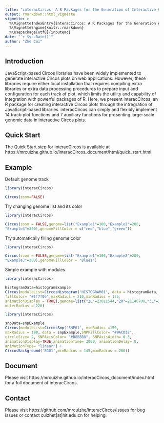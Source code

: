 ```yaml
---
title: "interacCircos: A R Packages for the Generation of Interactive Circos Plots"
output: rmarkdown::html_vignette
vignette: >
  %\VignetteIndexEntry{interacCircos: A R Packages for the Generation of Interactive Circos Plots}
  %\VignetteEngine{knitr::rmarkdown}
  %\usepackage[utf8]{inputenc}
date: "`r Sys.Date()`"
author: "Zhe Cui"
---
```


## Introduction

JavaScript-based Circos libraries have been widely implemented to generate interactive Circos plots on web applications. However, these libraries require either local installation that requires compiling extra libraries or extra data processing procedures to prepare input and configuration for each track of plot, which limits the utility and capability of integration with powerful packages of R. Here, we present interacCircos, an R package for creating interactive Circos plots through the intregration of JavaScript-based libraries. interacCircos can simply and flexibly implement 14 track-plot functions and 7 auxiliary functions for presenting large-scale genomic data in interactive Circos plots. 

## Quick Start

The Quick Start step for interacCircos is available at https://mrcuizhe.github.io/interacCircos_document/html/quick_start.html

## Example

Default genome track

```r
library(interacCircos)

Circos(zoom=FALSE)
```

Try changing genome list and its color

```r
library(interacCircos)

Circos(zoom = FALSE,genome=list("Example1"=100,"Example2"=200,
"Example3"=300),genomeFillColor = c("red","blue","green"))
```

Try automatically filling genome color

```r
library(interacCircos)

Circos(zoom = FALSE,genome=list("Example1"=100,"Example2"=200,
"Example3"=300),genomeFillColor = "Blues")

```

Simple example with modules

```r
library(interacCircos)

histogramData=histogramExample
Circos(moduleList=CircosHistogram('HISTOGRAM01', data = histogramData,
fillColor= "#ff7f0e",maxRadius = 210,minRadius = 175,
animationDisplay = TRUE),genome=list("2L"=23011544,"2R"=21146708,"3L"=24543557,"3R"= 27905053,"X"=22422827,"4"=1351857),
outerRadius = 220)
```

```r
library(interacCircos)

snpData=snpExample
Circos(moduleList=CircosSnp('SNP01', minRadius =150, 
maxRadius = 190, data = snpExample,SNPFillColor= "#9ACD32", 
circleSize= 2, SNPAxisColor= "#B8B8B8", SNPAxisWidth= 0.5, 
animationDisplay=TRUE,animationTime= 2000, animationDelay= 0, 
animationType= "linear") + 
CircosBackground('BG01',minRadius = 145,maxRadius = 200))

```

## Document

Please visit https://mrcuizhe.github.io/interacCircos_document/index.html for a full document of interacCircos.

## Contact

Please visit https://github.com/mrcuizhe/interacCircos/issues for bug issues or contact cuizhet[at]hit.edu.cn for helping.
